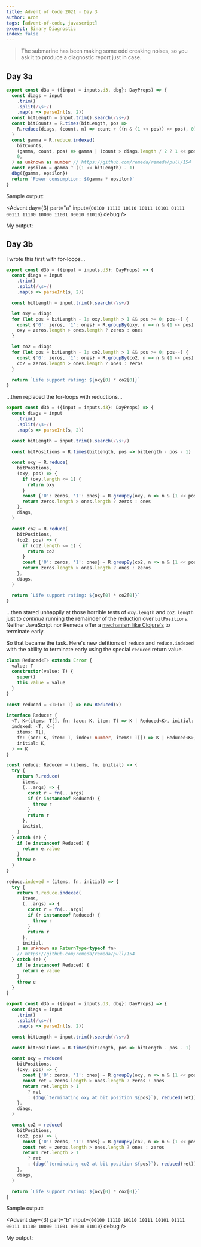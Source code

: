 ```yaml
---
title: Advent of Code 2021 - Day 3
author: Aron
tags: [advent-of-code, javascript]
excerpt: Binary Diagnostic
index: false
---
```


> The submarine has been making some odd creaking noises, so you ask it to
> produce a diagnostic report just in case.

## Day 3a

```typescript
export const d3a = ({input = inputs.d3, dbg}: DayProps) => {
  const diags = input
    .trim()
    .split(/\s+/)
    .map(s => parseInt(s, 2))
  const bitLength = input.trim().search(/\s+/)
  const bitCounts = R.times(bitLength, pos =>
    R.reduce(diags, (count, n) => count + ((n & (1 << pos)) >> pos), 0),
  )
  const gamma = R.reduce.indexed(
    bitCounts,
    (gamma, count, pos) => gamma | (count > diags.length / 2 ? 1 << pos : 0),
    0,
  ) as unknown as number // https://github.com/remeda/remeda/pull/154
  const epsilon = gamma ^ ((1 << bitLength) - 1)
  dbg({gamma, epsilon})
  return `Power consumption: ${gamma * epsilon}`
}
```

Sample output:

<Advent day={3} part="a" input={`
00100
11110
10110
10111
10101
01111
00111
11100
10000
11001
00010
01010
`} debug />

My output:

<Advent day={3} part="a" debug />

## Day 3b

I wrote this first with for-loops...

```typescript
export const d3b = ({input = inputs.d3}: DayProps) => {
  const diags = input
    .trim()
    .split(/\s+/)
    .map(s => parseInt(s, 2))

  const bitLength = input.trim().search(/\s+/)

  let oxy = diags
  for (let pos = bitLength - 1; oxy.length > 1 && pos >= 0; pos--) {
    const {'0': zeros, '1': ones} = R.groupBy(oxy, n => n & (1 << pos) && 1)
    oxy = zeros.length > ones.length ? zeros : ones
  }

  let co2 = diags
  for (let pos = bitLength - 1; co2.length > 1 && pos >= 0; pos--) {
    const {'0': zeros, '1': ones} = R.groupBy(co2, n => n & (1 << pos) && 1)
    co2 = zeros.length > ones.length ? ones : zeros
  }

  return `Life support rating: ${oxy[0] * co2[0]}`
}
```

...then replaced the for-loops with reductions...

```typescript
export const d3b = ({input = inputs.d3}: DayProps) => {
  const diags = input
    .trim()
    .split(/\s+/)
    .map(s => parseInt(s, 2))

  const bitLength = input.trim().search(/\s+/)

  const bitPositions = R.times(bitLength, pos => bitLength - pos - 1)

  const oxy = R.reduce(
    bitPositions,
    (oxy, pos) => {
      if (oxy.length <= 1) {
        return oxy
      }
      const {'0': zeros, '1': ones} = R.groupBy(oxy, n => n & (1 << pos) && 1)
      return zeros.length > ones.length ? zeros : ones
    },
    diags,
  )

  const co2 = R.reduce(
    bitPositions,
    (co2, pos) => {
      if (co2.length <= 1) {
        return co2
      }
      const {'0': zeros, '1': ones} = R.groupBy(co2, n => n & (1 << pos) && 1)
      return zeros.length > ones.length ? ones : zeros
    },
    diags,
  )

  return `Life support rating: ${oxy[0] * co2[0]}`
}
```

...then stared unhappily at those horrible tests of `oxy.length` and
`co2.length` just to _continue_ running the remainder of the reduction over
`bitPositions`. Neither JavaScript nor Remeda offer a [mechanism like
Clojure's](https://clojuredocs.org/clojure.core/reduced) to terminate early.

So that became the task. Here's new defitions of `reduce` and `reduce.indexed`
with the ability to terminate early using the special `reduced` return value.

```typescript
class Reduced<T> extends Error {
  value: T
  constructor(value: T) {
    super()
    this.value = value
  }
}

const reduced = <T>(x: T) => new Reduced(x)

interface Reducer {
  <T, K>(items: T[], fn: (acc: K, item: T) => K | Reduced<K>, initial: K): K
  indexed: <T, K>(
    items: T[],
    fn: (acc: K, item: T, index: number, items: T[]) => K | Reduced<K>,
    initial: K,
  ) => K
}

const reduce: Reducer = (items, fn, initial) => {
  try {
    return R.reduce(
      items,
      (...args) => {
        const r = fn(...args)
        if (r instanceof Reduced) {
          throw r
        }
        return r
      },
      initial,
    )
  } catch (e) {
    if (e instanceof Reduced) {
      return e.value
    }
    throw e
  }
}

reduce.indexed = (items, fn, initial) => {
  try {
    return R.reduce.indexed(
      items,
      (...args) => {
        const r = fn(...args)
        if (r instanceof Reduced) {
          throw r
        }
        return r
      },
      initial,
    ) as unknown as ReturnType<typeof fn>
    // https://github.com/remeda/remeda/pull/154
  } catch (e) {
    if (e instanceof Reduced) {
      return e.value
    }
    throw e
  }
}

export const d3b = ({input = inputs.d3, dbg}: DayProps) => {
  const diags = input
    .trim()
    .split(/\s+/)
    .map(s => parseInt(s, 2))

  const bitLength = input.trim().search(/\s+/)

  const bitPositions = R.times(bitLength, pos => bitLength - pos - 1)

  const oxy = reduce(
    bitPositions,
    (oxy, pos) => {
      const {'0': zeros, '1': ones} = R.groupBy(oxy, n => n & (1 << pos) && 1)
      const ret = zeros.length > ones.length ? zeros : ones
      return ret.length > 1
        ? ret
        : (dbg(`terminating oxy at bit position ${pos}`), reduced(ret))
    },
    diags,
  )

  const co2 = reduce(
    bitPositions,
    (co2, pos) => {
      const {'0': zeros, '1': ones} = R.groupBy(co2, n => n & (1 << pos) && 1)
      const ret = zeros.length > ones.length ? ones : zeros
      return ret.length > 1
        ? ret
        : (dbg(`terminating co2 at bit position ${pos}`), reduced(ret))
    },
    diags,
  )

  return `Life support rating: ${oxy[0] * co2[0]}`
}
```

Sample output:

<Advent day={3} part="b" input={`
00100
11110
10110
10111
10101
01111
00111
11100
10000
11001
00010
01010
`} debug />

My output:

<Advent day={3} part="b" debug />
